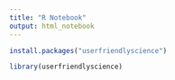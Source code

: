 ```yaml
---
title: "R Notebook"
output: html_notebook
---
```




```r
install.packages("userfriendlyscience")
```
```r
library(userfriendlyscience)
```


